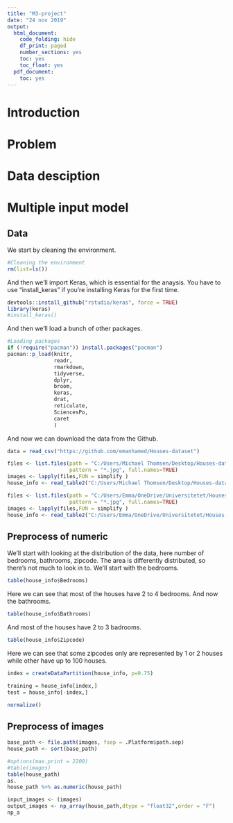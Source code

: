 ```yaml
---
title: "M3-project"
date: "24 nov 2019"
output:
  html_document:
    code_folding: hide
    df_print: paged
    number_sections: yes
    toc: yes
    toc_float: yes
  pdf_document:
    toc: yes
---
```

# Introduction

# Problem

# Data desciption

# Multiple input model

## Data

We start by cleaning the environment.

```r
#Cleaning the environment
rm(list=ls())
```

And then we'll import Keras, which is essential for the anaysis. You have to use "install_keras" if you're installing Keras for the first time.

```r
devtools::install_github("rstudio/keras", force = TRUE)
library(keras)
#install_keras()
```

And then we'll load a bunch of other packages.

```r
#Loading packages
if (!require("pacman")) install.packages("pacman")
pacman::p_load(knitr,
               readr,
               rmarkdown, 
               tidyverse,
               dplyr,
               broom,
               keras,
               drat,
               reticulate,
               SciencesPo,
               caret
               )
```

And now we can download the data from the Github.

```r
data = read_csv("https://github.com/emanhamed/Houses-dataset")
```

```r
files <- list.files(path = "C:/Users/Michael Thomsen/Desktop/Houses-dataset-master/Houses Dataset", 
                    pattern = "*.jpg", full.names=TRUE)
images <- lapply(files,FUN = simplify )
house_info <- read_table2("C:/Users/Michael Thomsen/Desktop/Houses-dataset-master/Houses Dataset/HousesInfo.txt")
```


```r
files <- list.files(path = "C:/Users/Emma/OneDrive/Universitetet/Houses-dataset-master/Houses-dataset-master/Houses-dataset/", 
                    pattern = "*.jpg", full.names=TRUE)
images <- lapply(files,FUN = simplify )
house_info <- read_table2("C:/Users/Emma/OneDrive/Universitetet/Houses-dataset-master/Houses-dataset-master/Houses-dataset/HousesInfo.txt")
```

## Preprocess of numeric 

We'll start with looking at the distribution of the data, here number of bedrooms, bathrooms, zipcode. The area is differently distributed, so there's not much to look in to. We'll start with the bedrooms.

```r
table(house_info$Bedrooms)
```
Here we can see that most of the houses have 2 to 4 bedrooms. And now the bathrooms.

```r
table(house_info$Bathrooms)
```
And most of the houses have 2 to 3 badrooms. 

```r
table(house_info$Zipcode)
```
Here we can see that some zipcodes only are represented by 1 or 2 houses while other have up to 100 houses. 

```r
index = createDataPartition(house_info, p=0.75)

training = house_info[index,]
test = house_info[-index,]
```


```r
normalize()
```



## Preprocess of images


```r
base_path <- file.path(images, fsep = .Platform$path.sep)
house_path <- sort(base_path)

#options(max.print = 2200)
#table(images)
table(house_path)
as.
house_path %>% as.numeric(house_path)
```


```r
input_images <- (images)
output_images <- np_array(house_path,dtype = "float32",order = "F")
np_a
```

